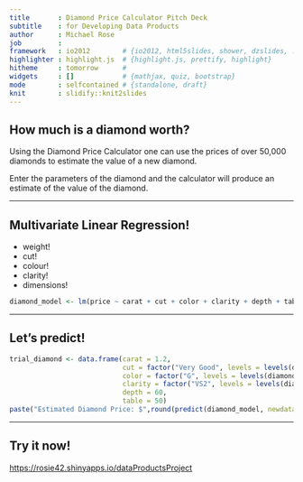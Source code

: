 ```yaml
---
title       : Diamond Price Calculator Pitch Deck
subtitle    : for Developing Data Products
author      : Michael Rose
job         : 
framework   : io2012        # {io2012, html5slides, shower, dzslides, ...}
highlighter : highlight.js  # {highlight.js, prettify, highlight}
hitheme     : tomorrow      # 
widgets     : []            # {mathjax, quiz, bootstrap}
mode        : selfcontained # {standalone, draft}
knit        : slidify::knit2slides
---
```


## How much is a diamond worth?

Using the Diamond Price Calculator one can use the prices of over 50,000 diamonds to estimate the value of 
a new diamond.

Enter the parameters of the diamond and the calculator will produce an estimate of the value of the diamond.


--- 

## Multivariate Linear Regression!


- weight!
- cut!
- colour!
- clarity!
- dimensions!

```r
diamond_model <- lm(price ~ carat + cut + color + clarity + depth + table, data = diamonds)
```

---

## Let's predict!

```r
trial_diamond <- data.frame(carat = 1.2,
							cut = factor("Very Good", levels = levels(diamonds$cut)),
							color = factor("G", levels = levels(diamonds$color)),
							clarity = factor("VS2", levels = levels(diamonds$clarity)),
							depth = 60,
							table = 50)
paste("Estimated Diamond Price: $",round(predict(diamond_model, newdata = trial_diamond)))
```

---

## Try it now!

<a href="https://rosie42.shinyapps.io/dataProductsProject">https://rosie42.shinyapps.io/dataProductsProject</a>
